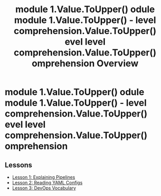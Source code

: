 ﻿---
title: " module 1.Value.ToUpper() odule  module 1.Value.ToUpper()  -  level comprehension.Value.ToUpper() evel  level comprehension.Value.ToUpper() omprehension Overview"
---

#  module 1.Value.ToUpper() odule  module 1.Value.ToUpper()  -  level comprehension.Value.ToUpper() evel  level comprehension.Value.ToUpper() omprehension

## Lessons
* [Lesson 1: Explaining Pipelines](lesson-1.mdx)
* [Lesson 2: Reading YAML Configs](lesson-2.mdx)
* [Lesson 3: DevOps Vocabulary](lesson-3.mdx)

